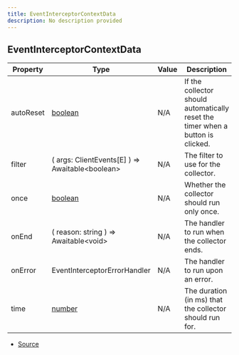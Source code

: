 ```yaml
---
title: EventInterceptorContextData
description: No description provided
---
```


## EventInterceptorContextData

| Property | Type | Value | Description |
| ----------- | ----------- | ----------- | ----------- |
| autoReset | [boolean](https://developer.mozilla.org/en-US/docs/Web/JavaScript/Reference/Global_Objects/Boolean) | N/A | If the collector should automatically reset the timer when a button is clicked. |
| filter | (   args: ClientEvents\[E] ) => Awaitable\<boolean> | N/A | The filter to use for the collector. |
| once | [boolean](https://developer.mozilla.org/en-US/docs/Web/JavaScript/Reference/Global_Objects/Boolean) | N/A | Whether the collector should run only once. |
| onEnd | (   reason: string ) => Awaitable\<void> | N/A | The handler to run when the collector ends. |
| onError | EventInterceptorErrorHandler | N/A | The handler to run upon an error. |
| time | [number](https://developer.mozilla.org/en-US/docs/Web/JavaScript/Reference/Global_Objects/Number) | N/A | The duration (in ms) that the collector should run for. |


- [Source](https://github.com/underctrl-io/commandkit/blob/83ef44f10b86e30835e8636786e5222cac412af9/packages/commandkit/src/components/common/EventInterceptor.ts#L3)